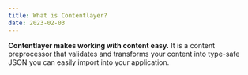 ```yaml
---
title: What is Contentlayer?
date: 2023-02-03
---
```


**Contentlayer makes working with content easy.**
It is a content preprocessor that validates and transforms your content into type-safe JSON you can easily import into your application.
